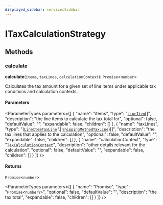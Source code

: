 ```yaml
---
displayed_sidebar: servicesSidebar
---
```



# ITaxCalculationStrategy

## Methods

### calculate

**calculate**(`items`, `taxLines`, `calculationContext`): `Promise`<`number`\>

Calculates the tax amount for a given set of line items under applicable
tax conditions and calculation contexts.

#### Parameters

<ParameterTypes parameters={[
  {
    "name": "items",
    "type": "[`LineItem`](../classes/LineItem.mdx)[]",
    "description": "the line items to calculate the tax total for",
    "optional": false,
    "defaultValue": "",
    "expandable": false,
    "children": []
  },
  {
    "name": "taxLines",
    "type": "([`LineItemTaxLine`](../classes/LineItemTaxLine.mdx) \\| [`ShippingMethodTaxLine`](../classes/ShippingMethodTaxLine.mdx))[]",
    "description": "the tax lines that applies to the calculation",
    "optional": false,
    "defaultValue": "",
    "expandable": false,
    "children": []
  },
  {
    "name": "calculationContext",
    "type": "[`TaxCalculationContext`](../types/TaxCalculationContext.mdx)",
    "description": "other details relevant for the calculation",
    "optional": false,
    "defaultValue": "",
    "expandable": false,
    "children": []
  }
]} />

#### Returns

`Promise`<`number`\>

<ParameterTypes parameters={[
  {
    "name": "Promise",
    "type": "`Promise`<`number`\\>",
    "optional": false,
    "defaultValue": "",
    "description": "the tax total",
    "expandable": false,
    "children": []
  }
]} />
